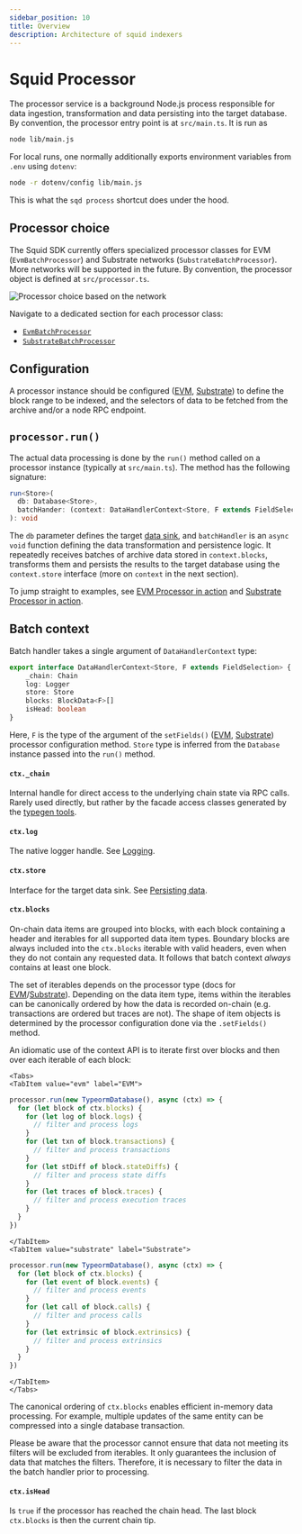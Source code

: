 ```yaml
---
sidebar_position: 10
title: Overview
description: Architecture of squid indexers
---
```



# Squid Processor

The processor service is a background Node.js process responsible for data ingestion, transformation and data persisting into the target database. By convention, the processor entry point is at `src/main.ts`. It is run as
```bash
node lib/main.js
```

For local runs, one normally additionally exports environment variables from `.env` using `dotenv`:
```bash
node -r dotenv/config lib/main.js
```
This is what the `sqd process` shortcut does under the hood.

## Processor choice

The Squid SDK currently offers specialized processor classes for EVM (`EvmBatchProcessor`) and Substrate networks (`SubstrateBatchProcessor`). More networks will be supported in the future. By convention, the processor object is defined at `src/processor.ts`.

![Processor choice based on the network](</img/network-choice.png>)

Navigate to a dedicated section for each processor class:

- [`EvmBatchProcessor`](/sdk)
- [`SubstrateBatchProcessor`](/sdk)

## Configuration

A processor instance should be configured ([EVM](/sdk/reference/processors/evm-batch), [Substrate](/sdk/reference/processors/subtrate-batch)) to define the block range to be indexed, and the selectors of data to be fetched from the archive and/or a node RPC endpoint.

## `processor.run()`

The actual data processing is done by the `run()` method called on a processor instance (typically at `src/main.ts`). The method has the following signature:

```ts
run<Store>(
  db: Database<Store>,
  batchHander: (context: DataHandlerContext<Store, F extends FieldSelection>) => Promise<void>
): void
```

The `db` parameter defines the target [data sink](/sdk/resources/persisting-data), and `batchHandler` is an `async` `void` function defining the data transformation and persistence logic. It repeatedly receives batches of archive data stored in `context.blocks`, transforms them and persists the results to the target database using the `context.store` interface (more on `context` in the next section).

To jump straight to examples, see [EVM Processor in action](/sdk/tutorials/batch-processor-in-action) and [Substrate Processor in action](/sdk/tutorials/batch-processor-in-action).

## Batch context

Batch handler takes a single argument of `DataHandlerContext` type:
```ts
export interface DataHandlerContext<Store, F extends FieldSelection> {
    _chain: Chain
    log: Logger
    store: Store
    blocks: BlockData<F>[]
    isHead: boolean
}
```

Here, `F` is the type of the argument of the `setFields()` ([EVM](/sdk/reference/processors/evm-batch/field-selection), [Substrate](/sdk/reference/processors/subtrate-batch/field-selection)) processor configuration method. `Store` type is inferred from the `Database` instance passed into the `run()` method.

#### `ctx._chain`

Internal handle for direct access to the underlying chain state via RPC calls. Rarely used directly, but rather by the facade access classes generated by the [typegen tools](/glossary/#typegen).

#### `ctx.log`

The native logger handle. See [Logging](/sdk/reference/logger).

#### `ctx.store`

Interface for the target data sink. See [Persisting data](/sdk/resources/persisting-data).

#### `ctx.blocks`

On-chain data items are grouped into blocks, with each block containing a header and iterables for all supported data item types. Boundary blocks are always included into the `ctx.blocks` iterable with valid headers, even when they do not contain any requested data. It follows that batch context _always_ contains at least one block.

The set of iterables depends on the processor type (docs for [EVM](/sdk/reference/processors/evm-batch/context-interfaces)/[Substrate](/sdk/reference/processors/subtrate-batch/context-interfaces)). Depending on the data item type, items within the iterables can be canonically ordered by how the data is recorded on-chain (e.g. transactions are ordered but traces are not). The shape of item objects is determined by the processor configuration done via the `.setFields()` method.

An idiomatic use of the context API is to iterate first over blocks and then over each iterable of each block:

```mdx-code-block
<Tabs>
<TabItem value="evm" label="EVM">
```

```ts
processor.run(new TypeormDatabase(), async (ctx) => {
  for (let block of ctx.blocks) {
    for (let log of block.logs) {
      // filter and process logs
    }
    for (let txn of block.transactions) {
      // filter and process transactions
    }
    for (let stDiff of block.stateDiffs) {
      // filter and process state diffs
    }
    for (let traces of block.traces) {
      // filter and process execution traces
    }
  }
})
```

```mdx-code-block
</TabItem>
<TabItem value="substrate" label="Substrate">
```

```ts
processor.run(new TypeormDatabase(), async (ctx) => {
  for (let block of ctx.blocks) {
    for (let event of block.events) {
      // filter and process events
    }
    for (let call of block.calls) {
      // filter and process calls
    }
    for (let extrinsic of block.extrinsics) {
      // filter and process extrinsics
    }
  }
})
```

```mdx-code-block
</TabItem>
</Tabs>
```

The canonical ordering of `ctx.blocks` enables efficient in-memory data processing. For example, multiple updates of the same entity can be compressed into a single database transaction.

Please be aware that the processor cannot ensure that data not meeting its filters will be excluded from iterables. It only guarantees the inclusion of data that matches the filters. Therefore, it is necessary to filter the data in the batch handler prior to processing.

#### `ctx.isHead`

Is `true` if the processor has reached the chain head. The last block `ctx.blocks` is then the current chain tip.
